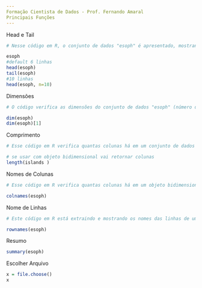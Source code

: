 ---
Formação Cientista de Dados - Prof. Fernando Amaral
Principais Funções
---
Head e Tail
```{r}
# Nesse código em R, o conjunto de dados "esoph" é apresentado, mostrando suas primeiras 6 linhas, as últimas linhas e novamente as primeiras 10 linhas.

esoph
#default 6 linhas
head(esoph)
tail(esoph)
#10 linhas
head(esoph, n=10)
```
Dimensões
```{r}
# O código verifica as dimensões do conjunto de dados "esoph" (número de linhas e colunas) e, em seguida, exibe o número de linhas desse conjunto de dados.

dim(esoph)
dim(esoph)[1]
```
Comprimento
```{r}
# Esse código em R verifica quantas colunas há em um conjunto de dados bidimensional chamado "islands".

# se usar com objeto bidimensional vai retornar colunas
length(islands )
```
Nomes de Colunas
```{r}
# Esse código em R verifica quantas colunas há em um objeto bidimensional chamado "islands".

colnames(esoph)
```
Nome de Linhas
```{r}
# Este código em R está extraindo e mostrando os nomes das linhas de um conjunto de dados chamado "esoph".

rownames(esoph)
```
Resumo
```{r}
summary(esoph)
```
Escolher Arquivo
```{r}
x = file.choose()
x
```

